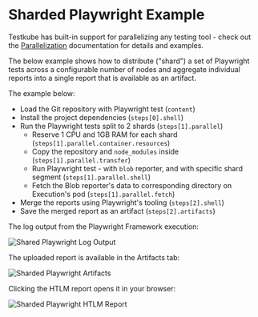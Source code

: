 
# Sharded Playwright Example


<RequiresCommercialWorkflows/>

Testkube has built-in support for parallelizing any testing tool - check out the
[Parallelization](../test-workflows-parallel) documentation for details and examples.

The below example shows how to distribute ("shard") a set of Playwright tests across a configurable
number of nodes and aggregate individual reports into a single report that is available as an artifact.

The example below:

* Load the Git repository with Playwright test (`content`)
* Install the project dependencies (`steps[0].shell`)
* Run the Playwright tests split to 2 shards (`steps[1].parallel`)
  * Reserve 1 CPU and 1GB RAM for each shard (`steps[1].parallel.container.resources`)
  * Copy the repository and `node_modules` inside (`steps[1].parallel.transfer`)
  * Run Playwright test - with `blob` reporter, and with specific shard segment (`steps[1].parallel.shell`)
  * Fetch the Blob reporter's data to corresponding directory on Execution's pod (`steps[1].parallel.fetch`)
* Merge the reports using Playwright's tooling (`steps[2].shell`)
* Save the merged report as an artifact (`steps[2].artifacts`)

<ShardedPlaywright/>

<Tabs>
<TabItem value="logs" label="Log Output" default>

The log output from the Playwright Framework execution:

![Shared Playwright Log Output](images/shared-playwright-log-output.png)

</TabItem>
<TabItem value="artifacts" label="Artifacts" default>

The uploaded report is available in the Artifacts tab:

![Sharded Playwright Artifacts](images/shared-playwright-artifacts.png)

</TabItem>

<TabItem value="htlm-report" label="HTLM Report" default>

Clicking the HTLM report opens it in your browser:

![Sharded Playwright HTLM Report](images/shared-playwright-html-report.png)

</TabItem>
</Tabs>

